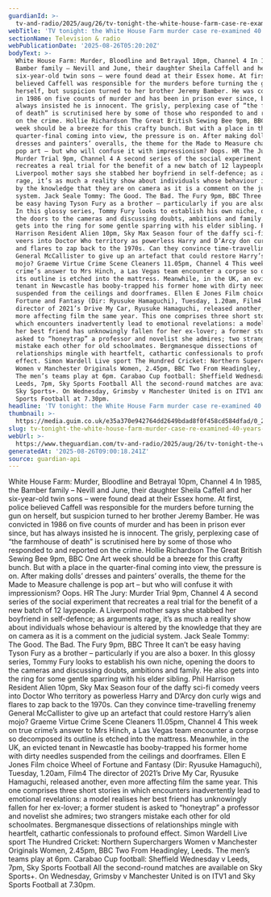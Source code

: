 ```yaml
---
guardianId: >-
  tv-and-radio/2025/aug/26/tv-tonight-the-white-house-farm-case-re-examined-40-years-on
webTitle: 'TV tonight: the White House Farm murder case re-examined 40 years on'
sectionName: Television & radio
webPublicationDate: '2025-08-26T05:20:20Z'
bodyText: >-
  White House Farm: Murder, Bloodline and Betrayal 10pm, Channel 4 In 1985, the
  Bamber family – Nevill and June, their daughter Sheila Caffell and her
  six-year-old twin sons – were found dead at their Essex home. At first, police
  believed Caffell was responsible for the murders before turning the gun on
  herself, but suspicion turned to her brother Jeremy Bamber. He was convicted
  in 1986 on five counts of murder and has been in prison ever since, but has
  always insisted he is innocent. The grisly, perplexing case of “the farmhouse
  of death” is scrutinised here by some of those who responded to and reported
  on the crime. Hollie Richardson The Great British Sewing Bee 9pm, BBC One Art
  week should be a breeze for this crafty bunch. But with a place in the
  quarter-final coming into view, the pressure is on. After making dolls’
  dresses and painters’ overalls, the theme for the Made to Measure challenge is
  pop art – but who will confuse it with impressionism? Oops. HR The Jury:
  Murder Trial 9pm, Channel 4 A second series of the social experiment that
  recreates a real trial for the benefit of a new batch of 12 laypeople. A
  Liverpool mother says she stabbed her boyfriend in self-defence; as arguments
  rage, it’s as much a reality show about individuals whose behaviour is altered
  by the knowledge that they are on camera as it is a comment on the judicial
  system. Jack Seale Tommy: The Good. The Bad. The Fury 9pm, BBC Three It can’t
  be easy having Tyson Fury as a brother – particularly if you are also a boxer.
  In this glossy series, Tommy Fury looks to establish his own niche, opening
  the doors to the cameras and discussing doubts, ambitions and family. He also
  gets into the ring for some gentle sparring with his elder sibling. Phil
  Harrison Resident Alien 10pm, Sky Max Season four of the daffy sci-fi comedy
  veers into Doctor Who territory as powerless Harry and D’Arcy don curly wigs
  and flares to zap back to the 1970s. Can they convince time-travelling frenemy
  General McCallister to give up an artefact that could restore Harry’s alien
  mojo? Graeme Virtue Crime Scene Cleaners 11.05pm, Channel 4 This week on true
  crime’s answer to Mrs Hinch, a Las Vegas team encounter a corpse so decomposed
  its outline is etched into the mattress. Meanwhile, in the UK, an evicted
  tenant in Newcastle has booby-trapped his former home with dirty needles
  suspended from the ceilings and doorframes. Ellen E Jones Film choice Wheel of
  Fortune and Fantasy (Dir: Ryusuke Hamaguchi), Tuesday, 1.20am, Film4 The
  director of 2021’s Drive My Car, Ryusuke Hamaguchi, released another, even
  more affecting film the same year. This one comprises three short stories in
  which encounters inadvertently lead to emotional revelations: a model realises
  her best friend has unknowingly fallen for her ex-lover; a former student is
  asked to “honeytrap” a professor and novelist she admires; two strangers
  mistake each other for old schoolmates. Bergmanesque dissections of
  relationships mingle with heartfelt, cathartic confessionals to profound
  effect. Simon Wardell Live sport The Hundred Cricket: Northern Superchargers
  Women v Manchester Originals Women, 2.45pm, BBC Two From Headingley, Leeds.
  The men’s teams play at 6pm. Carabao Cup football: Sheffield Wednesday v
  Leeds, 7pm, Sky Sports Football All the second-round matches are available on
  Sky Sports+. On Wednesday, Grimsby v Manchester United is on ITV1 and Sky
  Sports Football at 7.30pm.
headline: 'TV tonight: the White House Farm murder case re-examined 40 years on'
thumbnail: >-
  https://media.guim.co.uk/e35a370e942764dd2649bdad8f0f458cd584dfad/0_201_3552_2838/500.jpg
slug: tv-tonight-the-white-house-farm-murder-case-re-examined-40-years-on
webUrl: >-
  https://www.theguardian.com/tv-and-radio/2025/aug/26/tv-tonight-the-white-house-farm-case-re-examined-40-years-on
generatedAt: '2025-08-26T09:00:18.241Z'
source: guardian-api
---
```

White House Farm: Murder, Bloodline and Betrayal 10pm, Channel 4 In 1985, the Bamber family – Nevill and June, their daughter Sheila Caffell and her six-year-old twin sons – were found dead at their Essex home. At first, police believed Caffell was responsible for the murders before turning the gun on herself, but suspicion turned to her brother Jeremy Bamber. He was convicted in 1986 on five counts of murder and has been in prison ever since, but has always insisted he is innocent. The grisly, perplexing case of “the farmhouse of death” is scrutinised here by some of those who responded to and reported on the crime. Hollie Richardson The Great British Sewing Bee 9pm, BBC One Art week should be a breeze for this crafty bunch. But with a place in the quarter-final coming into view, the pressure is on. After making dolls’ dresses and painters’ overalls, the theme for the Made to Measure challenge is pop art – but who will confuse it with impressionism? Oops. HR The Jury: Murder Trial 9pm, Channel 4 A second series of the social experiment that recreates a real trial for the benefit of a new batch of 12 laypeople. A Liverpool mother says she stabbed her boyfriend in self-defence; as arguments rage, it’s as much a reality show about individuals whose behaviour is altered by the knowledge that they are on camera as it is a comment on the judicial system. Jack Seale Tommy: The Good. The Bad. The Fury 9pm, BBC Three It can’t be easy having Tyson Fury as a brother – particularly if you are also a boxer. In this glossy series, Tommy Fury looks to establish his own niche, opening the doors to the cameras and discussing doubts, ambitions and family. He also gets into the ring for some gentle sparring with his elder sibling. Phil Harrison Resident Alien 10pm, Sky Max Season four of the daffy sci-fi comedy veers into Doctor Who territory as powerless Harry and D’Arcy don curly wigs and flares to zap back to the 1970s. Can they convince time-travelling frenemy General McCallister to give up an artefact that could restore Harry’s alien mojo? Graeme Virtue Crime Scene Cleaners 11.05pm, Channel 4 This week on true crime’s answer to Mrs Hinch, a Las Vegas team encounter a corpse so decomposed its outline is etched into the mattress. Meanwhile, in the UK, an evicted tenant in Newcastle has booby-trapped his former home with dirty needles suspended from the ceilings and doorframes. Ellen E Jones Film choice Wheel of Fortune and Fantasy (Dir: Ryusuke Hamaguchi), Tuesday, 1.20am, Film4 The director of 2021’s Drive My Car, Ryusuke Hamaguchi, released another, even more affecting film the same year. This one comprises three short stories in which encounters inadvertently lead to emotional revelations: a model realises her best friend has unknowingly fallen for her ex-lover; a former student is asked to “honeytrap” a professor and novelist she admires; two strangers mistake each other for old schoolmates. Bergmanesque dissections of relationships mingle with heartfelt, cathartic confessionals to profound effect. Simon Wardell Live sport The Hundred Cricket: Northern Superchargers Women v Manchester Originals Women, 2.45pm, BBC Two From Headingley, Leeds. The men’s teams play at 6pm. Carabao Cup football: Sheffield Wednesday v Leeds, 7pm, Sky Sports Football All the second-round matches are available on Sky Sports+. On Wednesday, Grimsby v Manchester United is on ITV1 and Sky Sports Football at 7.30pm.
